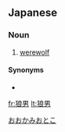 ==Japanese==
{{wikipedia|lang=ja}}
{{ja-kanjitab|おおかみ|おとこ|yomi=k}}

===Noun===
{{ja-noun|おおかみおとこ}}

# [[werewolf]]

====Synonyms====
* {{ja-r|人狼|じんろう}}

[[Category:ja:Mythological creatures|おおかみおとこ]]

[[fr:狼男]]
[[lt:狼男]]